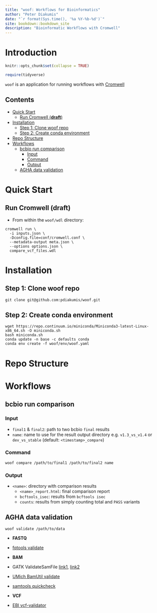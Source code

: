 ```yaml
--- 
title: "woof: Workflows for Bioinformatics"
author: "Peter Diakumis"
date: "`r format(Sys.time(), '%a %Y-%b-%d')`"
site: bookdown::bookdown_site
description: "Bioinformatic Workflows with Cromwell"
---
```


# Introduction {-}

```r
knitr::opts_chunk$set(collapse = TRUE)
```

```r
require(tidyverse)
```

`woof` is an application for running workflows with 
[Cromwell](https://cromwell.readthedocs.io/en/stable/)


Contents
--------

<!-- vim-markdown-toc GFM -->

* [Quick Start](#quick-start)
    * [Run Cromwell (__draft__)](#run-cromwell-__draft__)
* [Installation](#installation)
    * [Step 1: Clone woof repo](#step-1-clone-woof-repo)
    * [Step 2: Create conda environment](#step-2-create-conda-environment)
* [Repo Structure](#repo-structure)
* [Workflows](#workflows)
    * [bcbio run comparison](#bcbio-run-comparison)
        * [Input](#input)
        * [Command](#command)
        * [Output](#output)
    * [AGHA data validation](#agha-data-validation)

<!-- vim-markdown-toc -->


# Quick Start

## Run Cromwell (__draft__)

* From within the `woof/wdl` directory:

```
cromwell run \
  -i inputs.json \
  -Dconfig.file=conf/cromwell.conf \
  --metadata-output meta.json \
  --options options.json \
  compare_vcf_files.wdl
```

# Installation

## Step 1: Clone woof repo

```
git clone git@github.com:pdiakumis/woof.git
```

## Step 2: Create conda environment

```
wget https://repo.continuum.io/miniconda/Miniconda3-latest-Linux-x86_64.sh -O miniconda.sh
bash miniconda.sh
conda update -n base -c defaults conda
conda env create -f woof/env/woof.yaml
```

# Repo Structure





# Workflows

bcbio run comparison
----------------

### Input

* `final1` & `final2`: path to two bcbio `final` results
* `name`: name to use for the result output directory e.g. `v1.3_vs_v1.4` or `dev_vs_stable` (default: `<timestamp>_compare`)

### Command

```
woof compare /path/to/final1 /path/to/final2 name
```

### Output

* `<name>`: directory with comparison results
    * `<name>_report.html`: final comparison report
    * `bcftools_isec`: results from `bcftools isec`
    * `counts`: results from simply counting total and `PASS` variants

AGHA data validation
--------------------

```
woof validate /path/to/data
```

* __FASTQ__

- [fqtools validate](https://github.com/alastair-droop/fqtools)

* __BAM__

- GATK ValidateSamFile [link1](https://software.broadinstitute.org/gatk/documentation/article.php?id=7571),
  [link2](http://broadinstitute.github.io/picard/command-line-overview.html#ValidateSamFile)
- [UMich BamUtil validate](https://genome.sph.umich.edu/wiki/BamUtil:_validate)
- [samtools quickcheck](http://www.htslib.org/doc/samtools.html)

* __VCF__

- [EBI vcf-validator](https://github.com/EBIvariation/vcf-validator)

